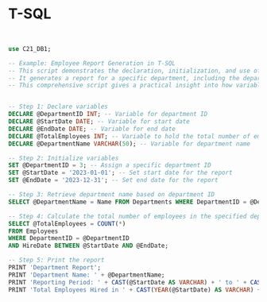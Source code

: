 # T-SQL



```sql copy


use C21_DB1;

-- Example: Employee Report Generation in T-SQL
-- This script demonstrates the declaration, initialization, and use of variables in T-SQL.
-- It generates a report for a specific department, including the department name, reporting period, and total employees hired within that period.
-- This comprehensive script gives a practical insight into how variables can be effectively used in T-SQL to create dynamic and flexible SQL scripts.


-- Step 1: Declare variables
DECLARE @DepartmentID INT; -- Variable for department ID
DECLARE @StartDate DATE; -- Variable for start date
DECLARE @EndDate DATE; -- Variable for end date
DECLARE @TotalEmployees INT; -- Variable to hold the total number of employees
DECLARE @DepartmentName VARCHAR(50); -- Variable for department name

-- Step 2: Initialize variables
SET @DepartmentID = 3; -- Assign a specific department ID
SET @StartDate = '2023-01-01'; -- Set start date for the report
SET @EndDate = '2023-12-31'; -- Set end date for the report

-- Step 3: Retrieve department name based on department ID
SELECT @DepartmentName = Name FROM Departments WHERE DepartmentID = @DepartmentID;

-- Step 4: Calculate the total number of employees in the specified department
SELECT @TotalEmployees = COUNT(*) 
FROM Employees 
WHERE DepartmentID = @DepartmentID 
AND HireDate BETWEEN @StartDate AND @EndDate;

-- Step 5: Print the report
PRINT 'Department Report';
PRINT 'Department Name: ' + @DepartmentName;
PRINT 'Reporting Period: ' + CAST(@StartDate AS VARCHAR) + ' to ' + CAST(@EndDate AS VARCHAR);
PRINT 'Total Employees Hired in ' + CAST(YEAR(@StartDate) AS VARCHAR) + ': ' + CAST(@TotalEmployees AS VARCHAR);



```